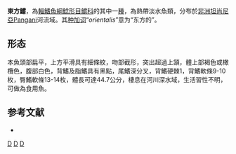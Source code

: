 {{Speciesbox 
| taxon = Bagrus orientalis
| status = LC
| status_system = IUCN3.1
| authority = [[Boulenger|Boulenger]], 1902
| synonyms = 
*''Porcus orientalis'' <small>Boulenger, 1902</small> 
*''Bagrus occipitalis'' <small>Boulenger, 1902</small> 
}}
'''東方鱨'''，為[[輻鰭魚綱|輻鰭魚綱]][[鯰形目|鯰形目]][[鱨科|鱨科]]的其中一[[種|種]]，為熱帶淡水魚類，分布於[[非洲|非洲]][[坦尚尼亞|坦尚尼亞]]Pangani河流域。其[[种加词|种加词]]“''orientalis''”意为“东方的”。

==形态==
本魚頭部扁平，上方平滑具有細條紋，吻部截形，突出超過上頷，體上部褐色或橄欖色，腹部白色，背鰭及脂鰭具有黑點，尾鰭深分叉，背鰭硬棘1，背鰭軟條9-10枚，臀鰭軟條13-14枚，體長可達44.7公分，棲息在河川深水域，生活習性不明，可做為食用魚。

==参考文献==
*{{FishBase_species|genus=Bagrus|species=orientalis|year=2015|month=3}}

{{Taxonbar}}

[[Category:1902年描述的鱼类|D]]
[[Category:食用魚|D]]
[[Category:鱨屬|D]]